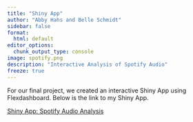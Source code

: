 ```yaml
---
title: "Shiny App"
author: "Abby Hahs and Belle Schmidt"
sidebar: false
format:
  html: default
editor_options: 
  chunk_output_type: console
image: spotify.png
description: "Interactive Analysis of Spotify Audio"
freeze: true
---
```


For our final project, we created an interactive Shiny App using Flexdashboard. Below is the link to my Shiny App.

[Shiny App: Spotify Audio Analysis](https://abbyhahs.shinyapps.io/Spotify_Audio_Analysis/)